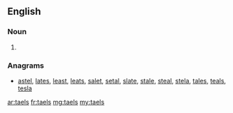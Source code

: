 ==English==

===Noun===
{{head|en|plural}}

# {{plural of|tael|lang=en|nocat=1}}

===Anagrams===
* [[astel#English|astel]], [[lates#English|lates]], [[least#English|least]], [[leats#English|leats]], [[salet#English|salet]], [[setal#English|setal]], [[slate#English|slate]], [[stale#English|stale]], [[steal#English|steal]], [[stela#English|stela]], [[tales#English|tales]], [[teals#English|teals]], [[tesla#English|tesla]]

[[ar:taels]]
[[fr:taels]]
[[mg:taels]]
[[my:taels]]